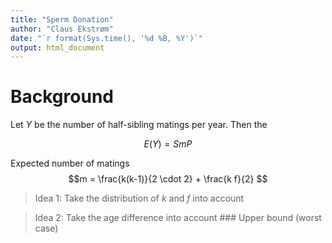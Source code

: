 ```yaml
---
title: "Sperm Donation"
author: "Claus Ekstrøm"
date: "`r format(Sys.time(), '%d %B, %Y')`"
output: html_document
---
```


# Background


Let $Y$ be the number of half-sibling matings per year. Then the 

$$E(Y) = S m P
$$


Expected number of matings 
$$m = \frac{k(k-1)}{2 \cdot 2} + \frac{k f}{2}
$$

> Idea 1: Take the distribution of $k$ and $f$ into account


> Idea 2: Take the age difference into account
###  Upper bound (worst case)


